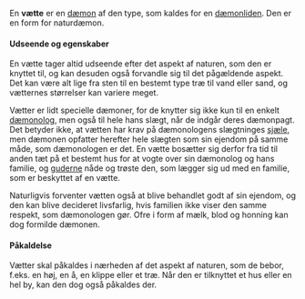 {{title:Vætte}}
{{author:Laura Holmegaard}}
{{timestamp:2011-01-22T12:18:15Z}}
{{copyright:Vætte}}
En '''vætte''' er en [[dæmon]] af den type, som kaldes for en [[dæmonliden]]. Den er en form for naturdæmon.

====Udseende og egenskaber====
En vætte tager altid udseende efter det aspekt af naturen, som den er knyttet til, og kan desuden også forvandle sig til det pågældende aspekt. Det kan være alt lige fra sten til en bestemt type træ til vand eller sand, og vætternes størrelser kan variere meget.

Vætter er lidt specielle dæmoner, for de knytter sig ikke kun til en enkelt [[dæmonolog]], men også til hele hans slægt, når de indgår deres dæmonpagt. Det betyder ikke, at vætten har krav på dæmonologens slægtninges [[sjæl|sjæle]], men dæmonen opfatter herefter hele slægten som sin ejendom på samme måde, som dæmonologen er det. En vætte bosætter sig derfor fra tid til anden tæt på et bestemt hus for at vogte over sin dæmonolog og hans familie, og [[guderne]] nåde og trøste den, som lægger sig ud med en familie, som er beskyttet af en vætte.

Naturligvis forventer vætten også at blive behandlet godt af sin ejendom, og den kan blive decideret livsfarlig, hvis familien ikke viser den samme respekt, som dæmonologen gør. Ofre i form af mælk, blod og honning kan dog formilde dæmonen.

====Påkaldelse====
Vætter skal påkaldes i nærheden af det aspekt af naturen, som de bebor, f.eks. en høj, en å, en klippe eller et træ. Når den er tilknyttet et hus eller en hel by, kan den dog også påkaldes der.